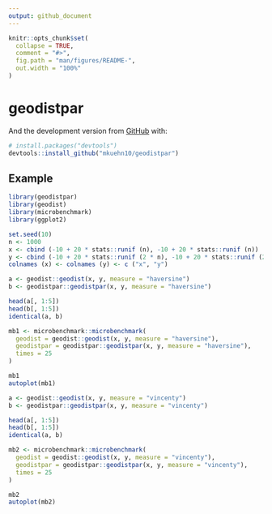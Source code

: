 ```yaml
---
output: github_document
---
```


<!-- README.md is generated from README.Rmd. Please edit that file -->

```r
knitr::opts_chunk$set(
  collapse = TRUE,
  comment = "#>",
  fig.path = "man/figures/README-",
  out.width = "100%"
)
```
# geodistpar

<!-- badges: start -->
<!-- badges: end -->

<!-- The goal of geodistpar is to ... -->

<!-- ## Installation -->

<!-- You can install the released version of geodistpar from [CRAN](https://CRAN.R-project.org) with: -->

<!-- ``` r -->
<!-- install.packages("geodistpar") -->
<!-- ``` -->

And the development version from [GitHub](https://github.com/) with:

``` r
# install.packages("devtools")
devtools::install_github("mkuehn10/geodistpar")
```
## Example

```r
library(geodistpar)
library(geodist)
library(microbenchmark)
library(ggplot2)

set.seed(10)
n <- 1000
x <- cbind (-10 + 20 * stats::runif (n), -10 + 20 * stats::runif (n))
y <- cbind (-10 + 20 * stats::runif (2 * n), -10 + 20 * stats::runif (2 * n))
colnames (x) <- colnames (y) <- c ("x", "y")

a <- geodist::geodist(x, y, measure = "haversine")
b <- geodistpar::geodistpar(x, y, measure = "haversine")

head(a[, 1:5])
head(b[, 1:5])
identical(a, b)

mb1 <- microbenchmark::microbenchmark(
  geodist = geodist::geodist(x, y, measure = "haversine"),
  geodistpar = geodistpar::geodistpar(x, y, measure = "haversine"),
  times = 25
)

mb1
autoplot(mb1)

a <- geodist::geodist(x, y, measure = "vincenty")
b <- geodistpar::geodistpar(x, y, measure = "vincenty")

head(a[, 1:5])
head(b[, 1:5])
identical(a, b)

mb2 <- microbenchmark::microbenchmark(
  geodist = geodist::geodist(x, y, measure = "vincenty"),
  geodistpar = geodistpar::geodistpar(x, y, measure = "vincenty"),
  times = 25
)

mb2
autoplot(mb2)
```
